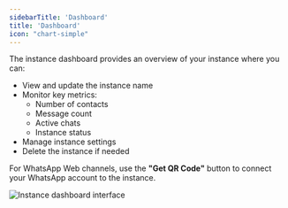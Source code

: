 ```yaml
---
sidebarTitle: 'Dashboard'
title: 'Dashboard'
icon: "chart-simple"
---
```


The instance dashboard provides an overview of your instance where you can:
- View and update the instance name
- Monitor key metrics:
  - Number of contacts
  - Message count
  - Active chats
  - Instance status
- Manage instance settings
- Delete the instance if needed

For WhatsApp Web channels, use the **"Get QR Code"** button to connect your WhatsApp account to the instance.

<img src="/images/instance/dashboard.png" alt="Instance dashboard interface" />